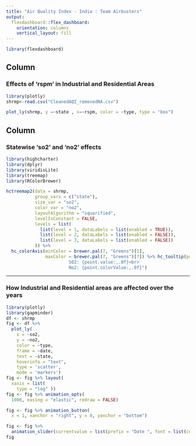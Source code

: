 ```yaml
---
title: "Air Quality Index - India : Team Airbusters"
output: 
  flexdashboard::flex_dashboard:
    orientation: columns
    vertical_layout: fill
---
```


```r
library(flexdashboard)
```

Column {data-width=650}
-----------------------------------------------------------------------

### Effects of 'rspm' in Industrial and Residential Areas

```r
library(plotly)
shrmp<-read.csv("CleanedAQI_removedNA.csv")

plot_ly(shrmp, y =~state , x=~rspm, color = ~type, type = "box")

```

Column {data-width=350}
-----------------------------------------------------------------------

### Statewise 'so2' and 'no2' effects

```r
library(highcharter) 
library(dplyr)
library(viridisLite) 
library(treemap) 
library(RColorBrewer)

hctreemap2(data = shrmp,
           group_vars = c("state"),
           size_var = "so2",
           color_var = "no2",
           layoutAlgorithm = "squarified",
           levelIsConstant = FALSE,
           levels = list(
             list(level = 1, dataLabels = list(enabled = TRUE)),
             list(level = 2, dataLabels = list(enabled = FALSE)),
             list(level = 3, dataLabels = list(enabled = FALSE))
           )) %>%
  hc_colorAxis(minColor = brewer.pal(7, "Greens")[1],
               maxColor = brewer.pal(7, "Greens")[7]) %>% hc_tooltip(pointFormat = "<b>{point.name}</b>:<br>
                        SO2: {point.value:,.0f}<br>
                        No2: {point.colorValue:,.0f}")

```


---------------------------------------------------------------------------------------------
### How Industrial and Residential areas are affected over the years

```r
library(plotly)
library(gapminder)
df <- shrmp
fig <- df %>%
  plot_ly(
    x = ~so2,
    y = ~no2,
    color = ~type,
    frame = ~date,
    text = ~state,
    hoverinfo = "text",
    type = 'scatter',
    mode = 'markers')
fig <- fig %>% layout(
  xaxis = list(
    type = "log" ))
fig <- fig %>% animation_opts(
  1000, easing = "elastic", redraw = FALSE)

fig <- fig %>% animation_button(
  x = 1, xanchor = "right", y = 0, yanchor = "bottom")

fig <- fig %>% 
  animation_slider(currentvalue = list(prefix = "Date ", font = list(color="black")))
fig

```




